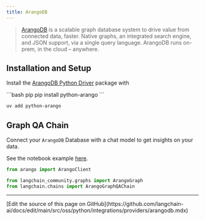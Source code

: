 ```yaml
---
title: ArangoDB
---
```


>[ArangoDB](https://github.com/arangodb/arangodb) is a scalable graph database system to
> drive value from connected data, faster. Native graphs, an integrated search engine, and JSON support, via a single query language. ArangoDB runs on-prem, in the cloud – anywhere.

## Installation and Setup

Install the [ArangoDB Python Driver](https://github.com/ArangoDB-Community/python-arango) package with

<CodeGroup>
```bash pip
pip install python-arango
```

```bash uv
uv add python-arango
```
</CodeGroup>

## Graph QA Chain

Connect your `ArangoDB` Database with a chat model to get insights on your data.

See the notebook example [here](/oss/python/integrations/graphs/arangodb).

```python
from arango import ArangoClient

from langchain_community.graphs import ArangoGraph
from langchain.chains import ArangoGraphQAChain
```

---

<Callout icon="pen-to-square" iconType="regular">
  [Edit the source of this page on GitHub](https://github.com/langchain-ai/docs/edit/main/src/oss/python/integrations/providers/arangodb.mdx)
</Callout>
